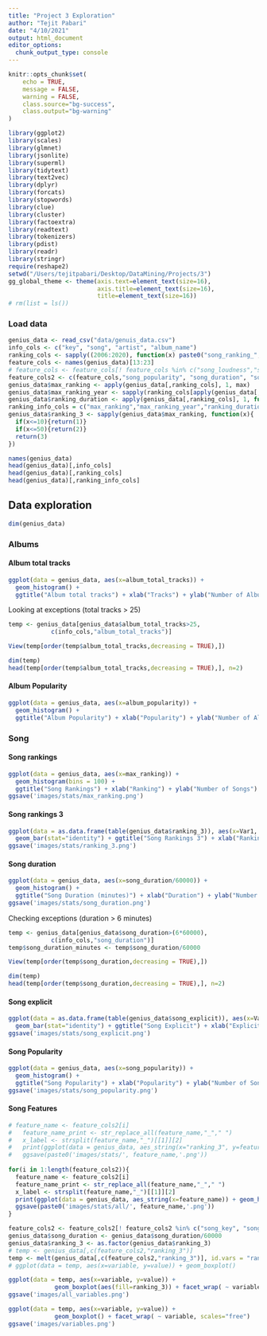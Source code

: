 ```yaml
---
title: "Project 3 Exploration"
author: "Tejit Pabari"
date: "4/10/2021"
output: html_document
editor_options: 
  chunk_output_type: console
---
```


```r
knitr::opts_chunk$set(
	echo = TRUE,
	message = FALSE,
	warning = FALSE,
	class.source="bg-success",
	class.output="bg-warning"
)

library(ggplot2)
library(scales)
library(glmnet)
library(jsonlite)
library(superml)
library(tidytext)
library(text2vec)
library(dplyr)
library(forcats)
library(stopwords)
library(clue)
library(cluster)
library(factoextra)
library(readtext)
library(tokenizers)
library(pdist)
library(readr)
library(stringr)
require(reshape2)
setwd("/Users/tejitpabari/Desktop/DataMining/Projects/3")
gg_global_theme <- theme(axis.text=element_text(size=16), 
                         axis.title=element_text(size=16),
                         title=element_text(size=16))
# rm(list = ls())
```

### Load data
```r
genius_data <- read_csv("data/genuis_data.csv")
info_cols <- c("key", "song", "artist", "album_name")
ranking_cols <- sapply((2006:2020), function(x) paste0("song_ranking_",x))
feature_cols <- names(genius_data)[13:23]
# feature_cols <- feature_cols[! feature_cols %in% c("song_loudness","song_key")]
feature_cols2 <- c(feature_cols,"song_popularity", "song_duration", "song_lyric_valence", "song_lyrics_repetitiveness")
genius_data$max_ranking <- apply(genius_data[,ranking_cols], 1, max)
genius_data$max_ranking_year <- sapply(ranking_cols[apply(genius_data[,ranking_cols], 1, which.max)], function(x) as.numeric(strsplit(x,"_")[[1]][3]))
genius_data$ranking_duration <- apply(genius_data[,ranking_cols], 1, function(x) length(x[x!=0]))
ranking_info_cols = c("max_ranking","max_ranking_year","ranking_duration")
genius_data$ranking_3 <- sapply(genius_data$max_ranking, function(x){
  if(x<=10){return(1)}
  if(x<=50){return(2)}
  return(3)
})
```

```r
names(genius_data)
head(genius_data)[,info_cols]
head(genius_data)[,ranking_cols]
head(genius_data)[,ranking_info_cols]
```


## Data exploration
```r
dim(genius_data)
```

### Albums
#### Album total tracks
```r
ggplot(data = genius_data, aes(x=album_total_tracks)) +
  geom_histogram() + 
  ggtitle("Album total tracks") + xlab("Tracks") + ylab("Number of Albums")
```

Looking at exceptions (total tracks > 25)
```r
temp <- genius_data[genius_data$album_total_tracks>25,
            c(info_cols,"album_total_tracks")]
```
```r
View(temp[order(temp$album_total_tracks,decreasing = TRUE),])
```
```r
dim(temp)
head(temp[order(temp$album_total_tracks,decreasing = TRUE),], n=2)
```

#### Album Popularity
```r
ggplot(data = genius_data, aes(x=album_popularity)) +
  geom_histogram() + 
  ggtitle("Album Popularity") + xlab("Popularity") + ylab("Number of Albums")
```

### Song
#### Song rankings
```r
ggplot(data = genius_data, aes(x=max_ranking)) +
  geom_histogram(bins = 100) +
  ggtitle("Song Rankings") + xlab("Ranking") + ylab("Number of Songs") + gg_global_theme
ggsave('images/stats/max_ranking.png')
```

#### Song rankings 3
```r
ggplot(data = as.data.frame(table(genius_data$ranking_3)), aes(x=Var1, y=Freq)) +
  geom_bar(stat="identity") + ggtitle("Song Rankings 3") + xlab("Ranking") + ylab("Number of Songs") + gg_global_theme
ggsave('images/stats/ranking_3.png')
```

#### Song duration
```r
ggplot(data = genius_data, aes(x=song_duration/60000)) +
  geom_histogram() + 
  ggtitle("Song Duration (minutes)") + xlab("Duration") + ylab("Number of Songs") 
ggsave('images/stats/song_duration.png')
```

Checking exceptions (duration > 6 minutes)
```r
temp <- genius_data[genius_data$song_duration>(6*60000),
            c(info_cols,"song_duration")]
temp$song_duration_minutes <- temp$song_duration/60000
```

```r
View(temp[order(temp$song_duration,decreasing = TRUE),])
```
```r
dim(temp)
head(temp[order(temp$song_duration,decreasing = TRUE),], n=2)
```

#### Song explicit
```r
ggplot(data = as.data.frame(table(genius_data$song_explicit)), aes(x=Var1, y=Freq)) +
  geom_bar(stat="identity") + ggtitle("Song Explicit") + xlab("Explicit") + ylab("Number of songs")
ggsave('images/stats/song_explicit.png')
```

#### Song Popularity
```r
ggplot(data = genius_data, aes(x=song_popularity)) +
  geom_histogram() + 
  ggtitle("Song Popularity") + xlab("Popularity") + ylab("Number of Songs")
ggsave('images/stats/song_popularity.png')
```

#### Song Features
```r
# feature_name <- feature_cols2[i]
#   feature_name_print <- str_replace_all(feature_name,"_"," ")
#   x_label <- strsplit(feature_name,"_")[[1]][2]
#   print(ggplot(data = genius_data, aes_string(x="ranking_3", y=feature_name, fill="ranking_3")) + geom_boxplot() + ggtitle(feature_name_print) + xlab("Ranking") + ylab(x_label)) + gg_global_theme + scale_fill_viridis_d() + theme(legend.position = "none")
#   ggsave(paste0('images/stats/', feature_name,'.png'))
  
for(i in 1:length(feature_cols2)){
  feature_name <- feature_cols2[i]
  feature_name_print <- str_replace_all(feature_name,"_"," ")
  x_label <- strsplit(feature_name,"_")[[1]][2]
  print(ggplot(data = genius_data, aes_string(x=feature_name)) + geom_histogram() + ggtitle(feature_name_print) + xlab(x_label) + ylab("Number of Songs")) + gg_global_theme
  ggsave(paste0('images/stats/all/', feature_name,'.png'))
}
```
```r
feature_cols2 <- feature_cols2[! feature_cols2 %in% c("song_key", "song_mode")]
genius_data$song_duration <- genius_data$song_duration/60000
genius_data$ranking_3 <- as.factor(genius_data$ranking_3)
# temp <- genius_data[,c(feature_cols2,"ranking_3")]
temp <- melt(genius_data[,c(feature_cols2,"ranking_3")], id.vars = "ranking_3")
# ggplot(data = temp, aes(x=variable, y=value)) + geom_boxplot()

ggplot(data = temp, aes(x=variable, y=value)) + 
             geom_boxplot(aes(fill=ranking_3)) + facet_wrap( ~ variable, scales="free")
ggsave('images/all_variables.png')

ggplot(data = temp, aes(x=variable, y=value)) + 
             geom_boxplot() + facet_wrap( ~ variable, scales="free")
ggsave('images/variables.png')
```

